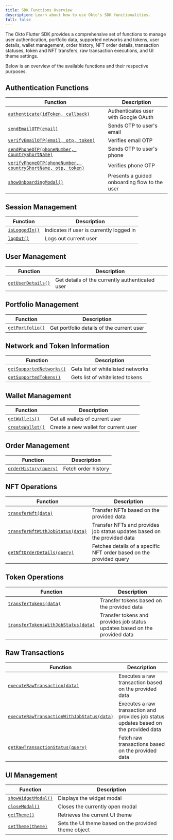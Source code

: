 ```yaml
---
title: SDK Functions Overview
description: Learn about how to use Okto's SDK functionalities.
full: false
---
```


The Okto Flutter SDK provides a comprehensive set of functions to manage user authentication, portfolio data, supported networks and tokens, user details, wallet management, order history, NFT order details, transaction statuses, token and NFT transfers, raw transaction executions, and UI theme settings. 

Below is an overview of the available functions and their respective purposes.

## Authentication Functions
| Function | Description |
|----------|-------------|
| [`authenticate(idToken, callback)`](/docs/flutter-sdk/advanced-sdk-config/authenticate-users/google-oauth/auth-user-via-code#authenticate-a-user) | Authenticates user with Google OAuth |
| [`sendEmailOTP(email)`](/docs/flutter-sdk/advanced-sdk-config/authenticate-users/email-otp/auth-user-via-email#send-email-otp) | Sends OTP to user's email |
| [`verifyEmailOTP(email, otp, token)`](/docs/flutter-sdk/advanced-sdk-config/authenticate-users/email-otp/auth-user-via-email#verify-email-otp) | Verifies email OTP |
| [`sendPhoneOTP(phoneNumber, countryShortName)`](/docs/flutter-sdk/advanced-sdk-config/authenticate-users/phone-otp/auth-user-via-phone#send-phone-otp) | Sends OTP to user's phone |
| [`verifyPhoneOTP(phoneNumber, countryShortName, otp, token)`](/docs/flutter-sdk/advanced-sdk-config/authenticate-users/phone-otp/auth-user-via-phone#verify-phone-otp) | Verifies phone OTP |
| [`showOnboardingModal()`](/docs/flutter-sdk/authenticate-users/onboarding-modal/auth-user-via-modal#show-onboarding-modal) | Presents a guided onboarding flow to the user |

## Session Management
| Function | Description |
|----------|-------------|
| [`isLoggedIn()`](/docs/flutter-sdk/authenticate-users/login-logout/login#check-if-the-user-is-logged-in) | Indicates if user is currently logged in |
| [`logOut()`](/docs/flutter-sdk/authenticate-users/login-logout/logout#log-out) | Logs out current user |

## User Management
| Function | Description |
|----------|-------------|
| [`getUserDetails()`](/docs/flutter-sdk/advanced-sdk-config/okto-embedded-wallet/use-user-embedded-wallet/get-user-details) | Get details of the currently authenticated user |

## Portfolio Management
| Function | Description |
|----------|-------------|
| [`getPortfolio()`](/docs/flutter-sdk/advanced-sdk-config/okto-embedded-wallet/use-user-embedded-wallet/get-user-balance-portfolio) | Get portfolio details of the current user |

## Network and Token Information
| Function | Description |
|----------|-------------|
| [`getSupportedNetworks()`](/docs/flutter-sdk/advanced-sdk-config/chains-tokens/supported-networks#get-all-supported-networks) | Gets list of whitelisted networks |
| [`getSupportedTokens()`](/docs/flutter-sdk/advanced-sdk-config/chains-tokens/supported-networks#get-all-supported-tokens) | Gets list of whitelisted tokens |

## Wallet Management
| Function | Description |
|----------|-------------|
| [`getWallets()`](/docs/flutter-sdk/advanced-sdk-config/okto-embedded-wallet/use-user-embedded-wallet/get-embedded-wallet-details) | Get all wallets of current user |
| [`createWallet()`](/docs/flutter-sdk/advanced-sdk-config/okto-embedded-wallet/setup-embedded-wallets/create-embedded-wallets) | Create a new wallet for current user |

## Order Management
| Function | Description |
|----------|-------------|
| [`orderHistory(query)`](/docs/flutter-sdk/advanced-sdk-config/okto-embedded-wallet/use-user-embedded-wallet/transfer-tokens#fetch-order-history) | Fetch order history |

## NFT Operations
| Function | Description |
|----------|-------------|
| [`transferNft(data)`](/docs/flutter-sdk/advanced-sdk-config/okto-embedded-wallet/use-user-embedded-wallet/transfer-nfts#transfer-nfts) | Transfer NFTs based on the provided data |
| [`transferNftWithJobStatus(data)`](/docs/flutter-sdk/advanced-sdk-config/okto-embedded-wallet/use-user-embedded-wallet/transfer-nfts#transfer-nfts-with-job-status) | Transfer NFTs and provides job status updates based on the provided data |
| [`getNftOrderDetails(query)`](/docs/flutter-sdk/advanced-sdk-config/okto-embedded-wallet/use-user-embedded-wallet/transfer-nfts#get-nft-order-details) | Fetches details of a specific NFT order based on the provided query |

## Token Operations
| Function | Description |
|----------|-------------|
| [`transferTokens(data)`](/docs/flutter-sdk/advanced-sdk-config/okto-embedded-wallet/use-user-embedded-wallet/transfer-tokens#transfer-tokens) | Transfer tokens based on the provided data |
| [`transferTokensWithJobStatus(data)`](/docs/flutter-sdk/advanced-sdk-config/okto-embedded-wallet/use-user-embedded-wallet/transfer-tokens#transfer-tokens-with-job-status) | Transfer tokens and provides job status updates based on the provided data |

## Raw Transactions
| Function | Description |
|----------|-------------|
| [`executeRawTransaction(data)`](/docs/flutter-sdk/advanced-sdk-config/okto-embedded-wallet/use-user-embedded-wallet/raw-transactions#execute-raw-transaction) | Executes a raw transaction based on the provided data |
| [`executeRawTransactionWithJobStatus(data)`](/docs/flutter-sdk/advanced-sdk-config/okto-embedded-wallet/use-user-embedded-wallet/raw-transactions#execute-raw-transaction-with-job-status) | Executes a raw transaction and provides job status updates based on the provided data |
| [`getRawTransactionStatus(query)`](/docs/flutter-sdk/advanced-sdk-config/okto-embedded-wallet/use-user-embedded-wallet/raw-transactions#get-raw-transactions) | Fetch raw transactions based on the provided data |

## UI Management
| Function | Description |
|----------|-------------|
| [`showWidgetModal()`](/docs/flutter-sdk/advanced-sdk-config/okto-embedded-wallet/built-in-ui-screens/show-ui-screen-via-code#show-modal) | Displays the widget modal |
| [`closeModal()`](/docs/flutter-sdk/advanced-sdk-config/okto-embedded-wallet/built-in-ui-screens/show-ui-screen-via-code#close-modal) | Closes the currently open modal |
| [`getTheme()`](/docs/flutter-sdk/advanced-sdk-config/okto-embedded-wallet/built-in-ui-screens/show-ui-screen-via-code#get-theme) | Retrieves the current UI theme |
| [`setTheme(theme)`](/docs/flutter-sdk/advanced-sdk-config/okto-embedded-wallet/built-in-ui-screens/show-ui-screen-via-code#set-theme) | Sets the UI theme based on the provided theme object |